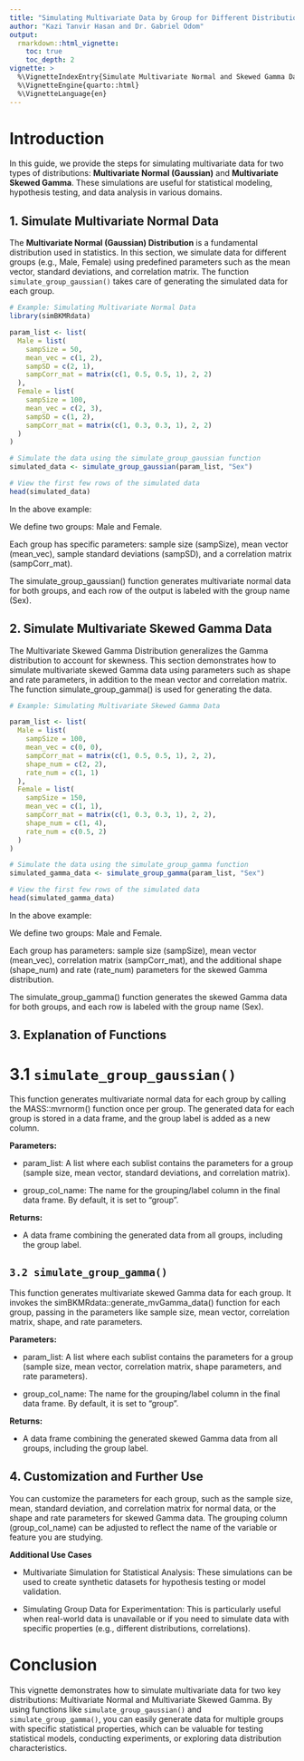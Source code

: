 ```yaml
---
title: "Simulating Multivariate Data by Group for Different Distributions"
author: "Kazi Tanvir Hasan and Dr. Gabriel Odom"
output: 
  rmarkdown::html_vignette:
    toc: true
    toc_depth: 2
vignette: >
  %\VignetteIndexEntry{Simulate Multivariate Normal and Skewed Gamma Data by Group with Pre-Estimated Statistics}
  %\VignetteEngine{quarto::html}
  %\VignetteLanguage{en}
---
```




# Introduction

In this guide, we provide the steps for simulating multivariate data for two types of distributions: **Multivariate Normal (Gaussian)** and **Multivariate Skewed Gamma**. These simulations are useful for statistical modeling, hypothesis testing, and data analysis in various domains.


## 1. Simulate Multivariate Normal Data

The **Multivariate Normal (Gaussian) Distribution** is a fundamental distribution used in statistics. In this section, we simulate data for different groups (e.g., Male, Female) using predefined parameters such as the mean vector, standard deviations, and correlation matrix. The function `simulate_group_gaussian()` takes care of generating the simulated data for each group.

```r
# Example: Simulating Multivariate Normal Data
library(simBKMRdata)

param_list <- list(
  Male = list(
    sampSize = 50,
    mean_vec = c(1, 2),
    sampSD = c(2, 1),
    sampCorr_mat = matrix(c(1, 0.5, 0.5, 1), 2, 2)
  ),
  Female = list(
    sampSize = 100,
    mean_vec = c(2, 3),
    sampSD = c(1, 2),
    sampCorr_mat = matrix(c(1, 0.3, 0.3, 1), 2, 2)
  )
)

# Simulate the data using the simulate_group_gaussian function
simulated_data <- simulate_group_gaussian(param_list, "Sex")

# View the first few rows of the simulated data
head(simulated_data)
```

In the above example:

We define two groups: Male and Female.

Each group has specific parameters: sample size (sampSize), mean vector (mean_vec), sample standard deviations (sampSD), and a correlation matrix (sampCorr_mat).

The simulate_group_gaussian() function generates multivariate normal data for both groups, and each row of the output is labeled with the group name (Sex).


## 2. Simulate Multivariate Skewed Gamma Data
The Multivariate Skewed Gamma Distribution generalizes the Gamma distribution to account for skewness. This section demonstrates how to simulate multivariate skewed Gamma data using parameters such as shape and rate parameters, in addition to the mean vector and correlation matrix. The function simulate_group_gamma() is used for generating the data.

```r
# Example: Simulating Multivariate Skewed Gamma Data

param_list <- list(
  Male = list(
    sampSize = 100,
    mean_vec = c(0, 0),
    sampCorr_mat = matrix(c(1, 0.5, 0.5, 1), 2, 2),
    shape_num = c(2, 2),
    rate_num = c(1, 1)
  ),
  Female = list(
    sampSize = 150,
    mean_vec = c(1, 1),
    sampCorr_mat = matrix(c(1, 0.3, 0.3, 1), 2, 2),
    shape_num = c(1, 4),
    rate_num = c(0.5, 2)
  )
)

# Simulate the data using the simulate_group_gamma function
simulated_gamma_data <- simulate_group_gamma(param_list, "Sex")

# View the first few rows of the simulated data
head(simulated_gamma_data)
```

In the above example:

We define two groups: Male and Female.

Each group has parameters: sample size (sampSize), mean vector (mean_vec), correlation matrix (sampCorr_mat), and the additional shape (shape_num) and rate (rate_num) parameters for the skewed Gamma distribution.

The simulate_group_gamma() function generates the skewed Gamma data for both groups, and each row is labeled with the group name (Sex).


## 3. Explanation of Functions

# 3.1 `simulate_group_gaussian()`

This function generates multivariate normal data for each group by calling the MASS::mvrnorm() function once per group. The generated data for each group is stored in a data frame, and the group label is added as a new column.

**Parameters:**

- param_list: A list where each sublist contains the parameters for a group (sample size, mean vector, standard deviations, and correlation matrix).

- group_col_name: The name for the grouping/label column in the final data frame. By default, it is set to "group".

**Returns:**

- A data frame combining the generated data from all groups, including the group label.

## `3.2 simulate_group_gamma()`

This function generates multivariate skewed Gamma data for each group. It invokes the simBKMRdata::generate_mvGamma_data() function for each group, passing in the parameters like sample size, mean vector, correlation matrix, shape, and rate parameters.

**Parameters:**

- param_list: A list where each sublist contains the parameters for a group (sample size, mean vector, correlation matrix, shape parameters, and rate parameters).

- group_col_name: The name for the grouping/label column in the final data frame. By default, it is set to "group".

**Returns:**

- A data frame combining the generated skewed Gamma data from all groups, including the group label.


## 4. Customization and Further Use

You can customize the parameters for each group, such as the sample size, mean, standard deviation, and correlation matrix for normal data, or the shape and rate parameters for skewed Gamma data. The grouping column (group_col_name) can be adjusted to reflect the name of the variable or feature you are studying.

**Additional Use Cases**

- Multivariate Simulation for Statistical Analysis: These simulations can be used to create synthetic datasets for hypothesis testing or model validation.

- Simulating Group Data for Experimentation: This is particularly useful when real-world data is unavailable or if you need to simulate data with specific properties (e.g., different distributions, correlations).



# Conclusion

This vignette demonstrates how to simulate multivariate data for two key distributions: Multivariate Normal and Multivariate Skewed Gamma. By using functions like `simulate_group_gaussian()` and `simulate_group_gamma()`, you can easily generate data for multiple groups with specific statistical properties, which can be valuable for testing statistical models, conducting experiments, or exploring data distribution characteristics.
